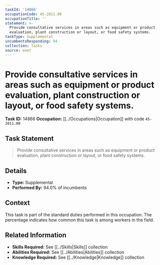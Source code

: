 ```yaml
---
taskId: '14866'
occupationCode: 45-2011.00
occupationTitle: ''
statement: >-
  Provide consultative services in areas such as equipment or product
  evaluation, plant construction or layout, or food safety systems.
taskType: Supplemental
incumbentsResponding: 94
collection: Tasks
source: onet
---
```

# Provide consultative services in areas such as equipment or product evaluation, plant construction or layout, or food safety systems.

**Task ID:** 14866
**Occupation:** [[../Occupations|Occupation]] with code `45-2011.00`

## Task Statement

> Provide consultative services in areas such as equipment or product evaluation, plant construction or layout, or food safety systems.

## Details

- **Type:** Supplemental
- **Performed By:** 94.0% of incumbents

## Context

This task is part of the standard duties performed in this occupation. The percentage indicates how common this task is among workers in the field.

## Related Information

- **Skills Required:** See [[../Skills|Skills]] collection
- **Abilities Required:** See [[../Abilities|Abilities]] collection
- **Knowledge Required:** See [[../Knowledge|Knowledge]] collection
